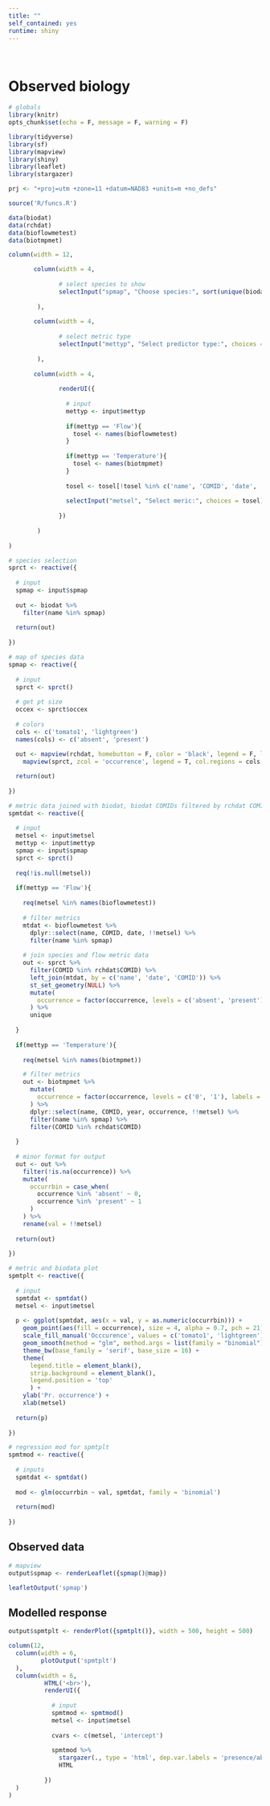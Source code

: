 ```yaml
---
title: ""
self_contained: yes
runtime: shiny
---
```


<br>

# Observed biology {.tabset}

```r
# globals
library(knitr)
opts_chunk$set(echo = F, message = F, warning = F)

library(tidyverse)
library(sf)
library(mapview)
library(shiny)
library(leaflet)
library(stargazer)

prj <- "+proj=utm +zone=11 +datum=NAD83 +units=m +no_defs"

source('R/funcs.R')

data(biodat)
data(rchdat)
data(bioflowmetest)
data(biotmpmet)
```

```r
column(width = 12,

       column(width = 4, 
              
              # select species to show
              selectInput("spmap", "Choose species:", sort(unique(biodat$name)))
                
        ), 
       
       column(width = 4,
              
              # select metric type
              selectInput("mettyp", "Select predictor type:", choices = c('Flow', 'Temperature'))
       
        ),
       
       column(width = 4, 
              
              renderUI({
                
                # input
                mettyp <- input$mettyp
                
                if(mettyp == 'Flow'){
                  tosel <- names(bioflowmetest)
                }
              
                if(mettyp == 'Temperature'){
                  tosel <- names(biotmpmet)
                }
                
                tosel <- tosel[!tosel %in% c('name', 'COMID', 'date', '<NA>', 'year', 'occurrence')]
                
                selectInput("metsel", "Select meric:", choices = tosel)
                
              })
              
        )
       
)
```

```r
# species selection
sprct <- reactive({
  
  # input
  spmap <- input$spmap
  
  out <- biodat %>% 
    filter(name %in% spmap) 
  
  return(out)
  
})

# map of species data
spmap <- reactive({
  
  # input
  sprct <- sprct()
  
  # get pt size
  occex <- sprct$occex
  
  # colors
  cols <- c('tomato1', 'lightgreen')
  names(cols) <- c('absent', 'present')
  
  out <- mapview(rchdat, homebutton = F, color = 'black', legend = F, lwd = 0.5, alpha = 0.5, layer = 'Reaches') + 
    mapview(sprct, zcol = 'occurrence', legend = T, col.regions = cols, cex = occex, homebutton = F, layer = 'Occurrence')

  return(out)
 
})

# metric data joined with biodat, biodat COMIDs filtered by rchdat COMID
spmtdat <- reactive({
  
  # input
  metsel <- input$metsel
  mettyp <- input$mettyp
  spmap <- input$spmap
  sprct <- sprct()
  
  req(!is.null(metsel))
      
  if(mettyp == 'Flow'){
  
    req(metsel %in% names(bioflowmetest))
    
    # filter metrics
    mtdat <- bioflowmetest %>% 
      dplyr::select(name, COMID, date, !!metsel) %>% 
      filter(name %in% spmap)
  
    # join species and flow metric data
    out <- sprct %>% 
      filter(COMID %in% rchdat$COMID) %>% 
      left_join(mtdat, by = c('name', 'date', 'COMID')) %>% 
      st_set_geometry(NULL) %>% 
      mutate(
        occurrence = factor(occurrence, levels = c('absent', 'present'))
      ) %>% 
      unique
    
  } 
      
  if(mettyp == 'Temperature'){
    
    req(metsel %in% names(biotmpmet))

    # filter metrics
    out <- biotmpmet %>% 
      mutate(
        occurrence = factor(occurrence, levels = c('0', '1'), labels = c('absent', 'present'))
      ) %>% 
      dplyr::select(name, COMID, year, occurrence, !!metsel) %>% 
      filter(name %in% spmap) %>% 
      filter(COMID %in% rchdat$COMID) 
    
  }
    
  # minor format for output
  out <- out %>% 
    filter(!is.na(occurrence)) %>% 
    mutate(
      occurrbin = case_when(
        occurrence %in% 'absent' ~ 0, 
        occurrence %in% 'present' ~ 1
      )
    ) %>% 
    rename(val = !!metsel)
  
  return(out)
  
})

# metric and biodata plot
spmtplt <- reactive({
  
  # input
  spmtdat <- spmtdat()
  metsel <- input$metsel
  
  p <- ggplot(spmtdat, aes(x = val, y = as.numeric(occurrbin))) +
    geom_point(aes(fill = occurrence), size = 4, alpha = 0.7, pch = 21) +
    scale_fill_manual('Occcurence', values = c('tomato1', 'lightgreen'), drop = FALSE) +
    geom_smooth(method = "glm", method.args = list(family = "binomial"), fullrange = T) +
    theme_bw(base_family = 'serif', base_size = 16) +
    theme(
      legend.title = element_blank(),
      strip.background = element_blank(),
      legend.position = 'top'
      ) +
    ylab('Pr. occurrence') + 
    xlab(metsel)
  
  return(p)
  
})

# regression mod for spmtplt
spmtmod <- reactive({
  
  # inputs
  spmtdat <- spmtdat()
  
  mod <- glm(occurrbin ~ val, spmtdat, family = 'binomial')
  
  return(mod)
  
})
```

## Observed data

```r
# mapview
output$spmap <- renderLeaflet({spmap()@map})
```
```r
leafletOutput('spmap')
```

## Modelled response

```r
output$spmtplt <- renderPlot({spmtplt()}, width = 500, height = 500)
```
```r
column(12,
  column(width = 6, 
         plotOutput('spmtplt')
  ), 
  column(width = 6,
          HTML('<br>'), 
          renderUI({
            
            # input
            spmtmod <- spmtmod()
            metsel <- input$metsel
            
            cvars <- c(metsel, 'intercept')
          
            spmtmod %>%
              stargazer(., type = 'html', dep.var.labels = 'presence/absence', covariate.labels = c('metric', 'intercept')) %>% 
              HTML
            
          })
  )
)
```

